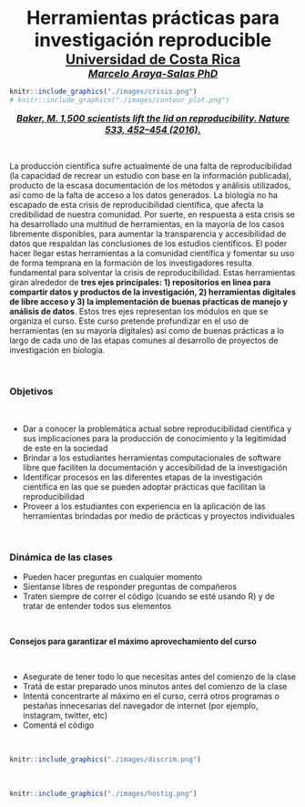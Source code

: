 
<center>
<font size="6"><b>Herramientas prácticas para investigación reproducible</b></font>
</center>

<center><font size="5"><b><a href="https://www.ucr.ac.cr/">Universidad de Costa Rica</a><br></b></font></center>

<i><center><font size="4.5"><b><a href="marceloarayasalas.weebly.com/">Marcelo Araya-Salas PhD</a><br></b></font></center></i>

<!-- <center><img src="./images/3d_prob.jpeg" alt =3d probability plot"></center> -->

```r

knitr::include_graphics("./images/crisis.png")
# knitr::include_graphics("./images/contour_plot.png")

```
<i><center><font size="3"><b><a href="https://www.nature.com/articles/533452a">Baker, M. 1,500 scientists lift the lid on reproducibility. Nature 533, 452–454 (2016). </a><br></b></font></center></i>


&nbsp; 

La producción científica sufre actualmente de una falta de reproducibilidad (la capacidad de recrear un estudio con base en la información publicada), producto de la escasa documentación de los métodos y análisis utilizados, así como de la falta de acceso a los datos generados. La biología no ha escapado de esta crisis de reproducibilidad científica, que afecta la credibilidad de nuestra comunidad. Por suerte, en respuesta a esta crisis se ha desarrollado una multitud de herramientas, en la mayoría de los casos libremente disponibles, para aumentar la transparencia y accesibilidad de datos que respaldan las conclusiones de los estudios científicos. El poder hacer llegar estas herramientas a la comunidad científica y fomentar su uso de forma temprana en la formación de los investigadores resulta fundamental para solventar la crisis de reproducibilidad. Estas herramientas giran alrededor de **tres ejes principales: 1) repositorios en linea para compartir datos y productos de la investigación, 2)
herramientas digitales de libre acceso y 3) la implementación de buenas pŕacticas de manejo y análisis
de datos**. Estos tres ejes representan los módulos en que se organiza el curso. Este curso pretende
profundizar en el uso de herramientas (en su mayoría digitales) así como de buenas prácticas a lo largo
de cada uno de las etapas comunes al desarrollo de proyectos de investigación en biología.

&nbsp;

<div class="alert alert-info">

### **Objetivos**

&nbsp;

- Dar a conocer la problemática actual sobre reproducibilidad científica y sus implicaciones para la
producción de conocimiento y la legitimidad de este en la sociedad
- Brindar a los estudiantes herramientas computacionales de software libre que faciliten la documentación y accesibilidad de la investigación
- Identificar procesos en las diferentes etapas de la investigación científica en las que se pueden adoptar prácticas que facilitan la reproducibilidad
- Proveer a los estudiantes con experiencia en la aplicación de las herramientas brindadas por medio de prácticas y proyectos individuales

</div>

&nbsp;    


### **Dinámica de las clases**

- Pueden hacer preguntas en cualquier momento
- Sientanse libres de responder preguntas de compañeros
- Traten siempre de correr el código (cuando se esté usando R) y de tratar de entender todos sus elementos

&nbsp; 

<div class="alert alert-warning">


**Consejos para garantizar el máximo aprovechamiento del curso**

&nbsp; 

  - Asegurate de tener todo lo que necesitas antes del comienzo de la clase
  - Tratá de estar preparado unos minutos antes del comienzo de la clase
  - Intentá concentrarte al máximo en el curso, cerrá otros programas o pestañas innecesarias del navegador de internet (por ejemplo, instagram, twitter, etc)
  - Comentá el código


</div>

&nbsp; 

```r
knitr::include_graphics("./images/discrim.png")
```

&nbsp; 

```r
knitr::include_graphics("./images/hostig.png")

```